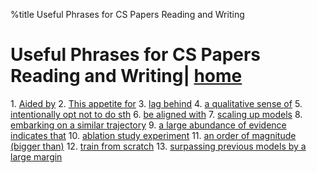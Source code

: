%title Useful Phrases for CS Papers Reading and Writing
= Useful Phrases for CS Papers Reading and Writing| [[/index|home]] = 
1. [[phrases/Aided by|Aided by]]
2. [[phrases/This appetite for|This appetite for]]
3. [[phrases/lag behind|lag behind]]
4. [[phrases/a qualitative sense of|a qualitative sense of]]
5. [[phrases/intentionally opt not to do sth|intentionally opt not to do sth]]
6. [[phrases/be aligned with|be aligned with]]
7. [[phrases/scaling up models|scaling up models]]
8. [[phrases/embarking on a similar trajectory|embarking on a similar trajectory]]
9. [[phrases/a large abundance of evidence indicates that|a large abundance of evidence indicates that]]
10. [[phrases/ablation study|ablation study experiment]]
11. [[phrases/an order of magnitude (bigger than)|an order of magnitude (bigger than)]]
12. [[phrases/train from scratch|train from scratch]]
13. [[phrases/surpassing previous models by a large margin|surpassing previous models by a large margin]]
